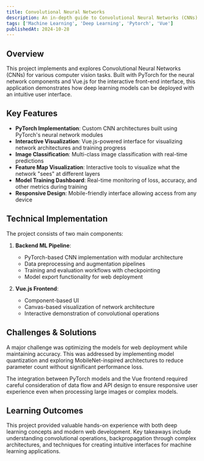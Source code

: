 ```yaml
---
title: Convolutional Neural Networks
description: An in-depth guide to Convolutional Neural Networks (CNNs) and their applications in computer vision tasks.
tags: ['Machine Learning', 'Deep Learning', 'Pytorch', 'Vue']
publishedAt: 2024-10-28
---
```


## Overview

This project implements and explores Convolutional Neural Networks (CNNs) for various computer vision tasks. Built with PyTorch for the neural network components and Vue.js for the interactive front-end interface, this application demonstrates how deep learning models can be deployed with an intuitive user interface.

## Key Features

- **PyTorch Implementation**: Custom CNN architectures built using PyTorch's neural network modules
- **Interactive Visualization**: Vue.js-powered interface for visualizing network architectures and training progress
- **Image Classification**: Multi-class image classification with real-time predictions
- **Feature Map Visualization**: Interactive tools to visualize what the network "sees" at different layers
- **Model Training Dashboard**: Real-time monitoring of loss, accuracy, and other metrics during training
- **Responsive Design**: Mobile-friendly interface allowing access from any device

## Technical Implementation

The project consists of two main components:

1. **Backend ML Pipeline**:
   - PyTorch-based CNN implementation with modular architecture
   - Data preprocessing and augmentation pipelines
   - Training and evaluation workflows with checkpointing
   - Model export functionality for web deployment

2. **Vue.js Frontend**:
   - Component-based UI
   - Canvas-based visualization of network architecture
   - Interactive demonstration of convolutional operations

## Challenges & Solutions

A major challenge was optimizing the models for web deployment while maintaining accuracy. This was addressed by implementing model quantization and exploring MobileNet-inspired architectures to reduce parameter count without significant performance loss.

The integration between PyTorch models and the Vue frontend required careful consideration of data flow and API design to ensure responsive user experience even when processing large images or complex models.

## Learning Outcomes

This project provided valuable hands-on experience with both deep learning concepts and modern web development. Key takeaways include understanding convolutional operations, backpropagation through complex architectures, and techniques for creating intuitive interfaces for machine learning applications.
